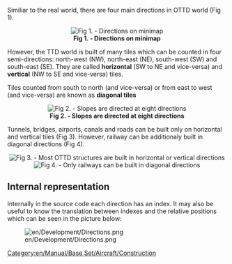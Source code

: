[[Category:en/Manual/Base Set/Aircraft/Construction]]

Similiar to the real world, there are four main directions in OTTD world (Fig 1).
<center>[[File:en/Development/Directions on map.png|center|frame|'''Fig 1. - Directions on minimap''']]</center>

However, the TTD world is built of many tiles which can be counted in four semi-directions: north-west (NW), north-east (NE), south-west (SW) and south-east (SE). They are called '''horizontal''' (SW to NE and vice-versa) and '''vertical''' (NW to SE and vice-versa) tiles.

Tiles counted from south to north (and vice-versa) or from east to west (and vice-versa) are known as '''diagonal tiles'''

<center>[[File:en/Development/Directions on hill.png|center|frame|'''Fig 2. - Slopes are directed at eight directions''']]</center>


Tunnels, bridges, airports, canals and roads can be built only on horizontal and vertical tiles (Fig 3). However, railway can be additionaly built in diagonal directions (Fig 4).
<center>[[File:en/Development/Basic directions tracks.png|center|frame|'''Fig 3. - Most OTTD structures are built in horizontal or vertical directions''']]
[[File:en/Development/Geo directions tracks.png|center|frame|'''Fig 4. - Only railways can be built in diagonal directions''']]</center>

==Internal representation==
Internally in the source code each direction has an index. It may also be useful to know the translation between indexes and the relative positions which can be seen in the picture below:

[[File:en/Development/Directions.png]]